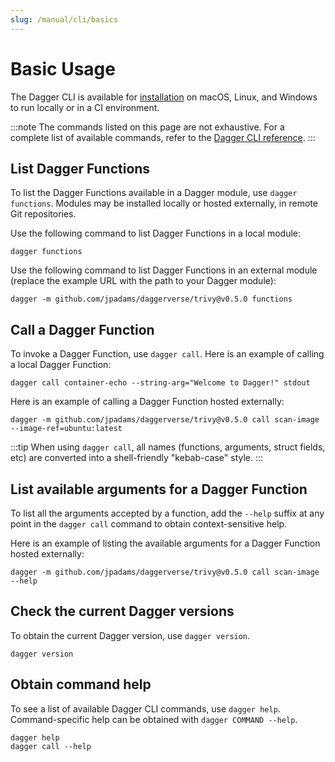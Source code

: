 ```yaml
---
slug: /manual/cli/basics
---
```


# Basic Usage

The Dagger CLI is available for [installation](../../install.mdx) on macOS, Linux, and Windows to run locally or in a CI environment.

:::note
The commands listed on this page are not exhaustive. For a complete list of available commands, refer to the [Dagger CLI reference](../../reference/cli.mdx).
:::

## List Dagger Functions

To list the Dagger Functions available in a Dagger module, use `dagger functions`. Modules may be installed locally or hosted externally, in remote Git repositories.

Use the following command to list Dagger Functions in a local module:

```shell
dagger functions
```

Use the following command to list Dagger Functions in an external module (replace the example URL with the path to your Dagger module):

```shell
dagger -m github.com/jpadams/daggerverse/trivy@v0.5.0 functions
```

## Call a Dagger Function

To invoke a Dagger Function, use `dagger call`. Here is an example of calling a local Dagger Function:

```shell
dagger call container-echo --string-arg="Welcome to Dagger!" stdout
```

Here is an example of calling a Dagger Function hosted externally:

```shell
dagger -m github.com/jpadams/daggerverse/trivy@v0.5.0 call scan-image --image-ref=ubuntu:latest
```

:::tip
When using `dagger call`, all names (functions, arguments, struct fields, etc) are converted into a shell-friendly "kebab-case" style.
:::

## List available arguments for a Dagger Function

To list all the arguments accepted by a function, add the `--help` suffix at any point in the `dagger call` command to obtain context-sensitive help.

Here is an example of listing the available arguments for a Dagger Function hosted externally:

```shell
dagger -m github.com/jpadams/daggerverse/trivy@v0.5.0 call scan-image --help
```

## Check the current Dagger versions

To obtain the current Dagger version, use `dagger version`.

```shell
dagger version
```

## Obtain command help

To see a list of available Dagger CLI commands, use `dagger help`. Command-specific help can be obtained with `dagger COMMAND --help`.

```shell
dagger help
dagger call --help
```
